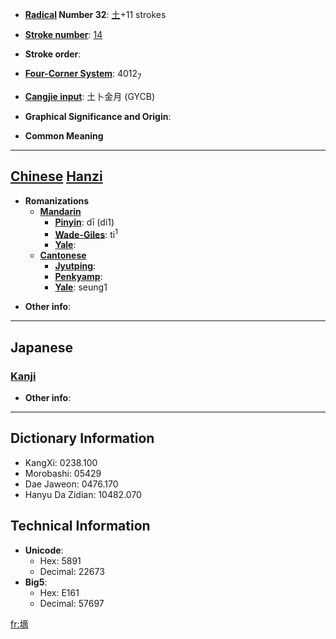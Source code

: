* '''[[Wiktionary:Chinese radical index| Radical]] Number 32''': [[Wiktionary:Chinese radical index 土|土]]+11 strokes

* '''[[Wiktionary:Chinese total strokes index|Stroke number]]''': [[Wiktionary:Chinese total strokes index 14|14]]

* '''Stroke order''': 

* '''[[Wiktionary:Chinese four corner index|Four-Corner System]]''': 4012<sub>7</sub>

* '''[[Wiktionary:Chinese Cangjie index|Cangjie input]]''': 土卜金月 (GYCB)

* '''Graphical Significance and Origin''': 

* '''Common Meaning'''

----

== [[Chinese]] [[Hanzi]] ==

* '''Romanizations'''
** '''[[Mandarin]]'''
*** '''[[Pinyin]]''': dī (di1)
*** '''[[Wade-Giles]]''': ti<sup>1</sup>
*** '''[[Yale]]''': 
** '''[[Cantonese]]'''
*** '''[[Jyutping]]''':
*** '''[[Penkyamp]]''': 
*** '''[[Yale]]''': seung1

* '''Other info''': 

----

==Japanese==
===[[Kanji]]===
{{kanji|on readings=[[てき]] (teki), [[ちゃく]] (chaku)|kun readings=[[きざはし]] (kizahashi), [[まと]] (mato)}}

* '''Other info''':  

----

== Dictionary Information ==

* KangXi: 0238.100
* Morobashi: 05429
* Dae Jaweon: 0476.170
* Hanyu Da Zidian: 10482.070

== Technical Information ==

* '''Unicode''':
** Hex: 5891
** Decimal: 22673
* '''Big5''':
** Hex: E161
** Decimal: 57697

[[fr:墑]]